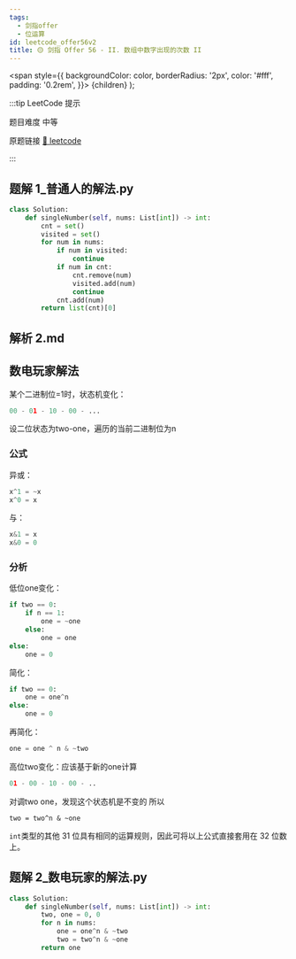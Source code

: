 ```yaml
---
tags:
  - 剑指offer
  - 位运算
id: leetcode_offer56v2
title: 🟡 剑指 Offer 56 - II. 数组中数字出现的次数 II
---
```


  <span
    style={{
      backgroundColor: color,
      borderRadius: '2px',
      color: '#fff',
      padding: '0.2rem',
    }}>
    {children}
  </span>
);

:::tip LeetCode 提示

题目难度 <Highlight color="#ffc01e">中等</Highlight>

原题链接 [🔗 leetcode](https://leetcode-cn.com/problems/shu-zu-zhong-shu-zi-chu-xian-de-ci-shu-ii-lcof/)

:::



## 题解 1_普通人的解法.py

```py
class Solution:
    def singleNumber(self, nums: List[int]) -> int:
        cnt = set()
        visited = set()
        for num in nums:
            if num in visited:
                continue
            if num in cnt:
                cnt.remove(num)
                visited.add(num)
                continue
            cnt.add(num)
        return list(cnt)[0]
```

## 解析 2.md

 ## 数电玩家解法

某个二进制位=1时，状态机变化：

```py
00 - 01 - 10 - 00 - ...
```

设二位状态为two-one，遍历的当前二进制位为n

### 公式

异或：

```py
x^1 = ~x 
x^0 = x
```

与：

```py
x&1 = x
x&0 = 0
```

### 分析

低位one变化：

```py
if two == 0:
    if n == 1:
        one = ~one
    else:
        one = one
else:
    one = 0
```

简化：

```py
if two == 0:
    one = one^n
else:
    one = 0
```

再简化：

```py
one = one ^ n & ~two
```


高位two变化：应该基于新的one计算

```py
01 - 00 - 10 - 00 - ..
```

对调two one，发现这个状态机是不变的
所以

```
two = two^n & ~one
```

`int`类型的其他 31 位具有相同的运算规则，因此可将以上公式直接套用在 32 位数上。



## 题解 2_数电玩家的解法.py

```py
class Solution:
    def singleNumber(self, nums: List[int]) -> int:
        two, one = 0, 0
        for n in nums:
            one = one^n & ~two
            two = two^n & ~one
        return one
```


